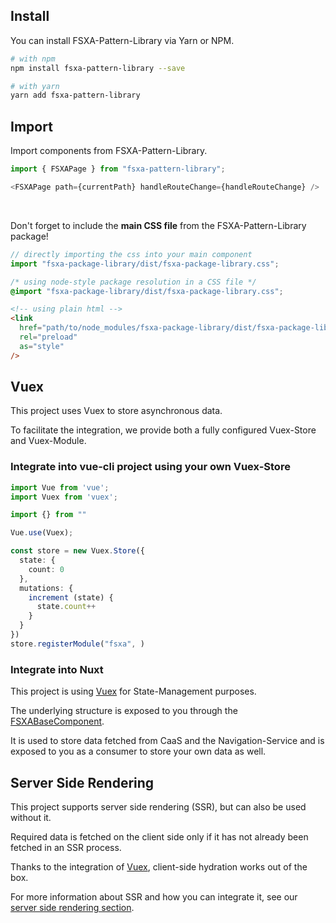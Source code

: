 
<Meta
  title="FSXA Pattern Library"
/>

## Install

You can install FSXA-Pattern-Library via Yarn or NPM.

```bash
# with npm
npm install fsxa-pattern-library --save

# with yarn
yarn add fsxa-pattern-library
```

## Import

Import components from FSXA-Pattern-Library.

```typescript
import { FSXAPage } from "fsxa-pattern-library";

<FSXAPage path={currentPath} handleRouteChange={handleRouteChange} />
```

<br />

Don't forget to include the **main CSS file** from the FSXA-Pattern-Library package!

```typescript
// directly importing the css into your main component
import "fsxa-package-library/dist/fsxa-package-library.css";
```

```css
/* using node-style package resolution in a CSS file */
@import "fsxa-package-library/dist/fsxa-package-library.css";
```

```html
<!-- using plain html -->
<link
  href="path/to/node_modules/fsxa-package-library/dist/fsxa-package-library.css"
  rel="preload"
  as="style"
/>
```

## Vuex

This project uses Vuex to store asynchronous data.

To facilitate the integration, we provide both a fully configured Vuex-Store and Vuex-Module.

### Integrate into vue-cli project using your own Vuex-Store

```typescript
import Vue from 'vue';
import Vuex from 'vuex';

import {} from ""

Vue.use(Vuex);

const store = new Vuex.Store({
  state: {
    count: 0
  },
  mutations: {
    increment (state) {
      state.count++
    }
  }
})
store.registerModule("fsxa", )
```

### Integrate into Nuxt


This project is using <a href="https://vuex.vuejs.org/" target="_blank">Vuex</a> for State-Management purposes.

The underlying structure is exposed to you through the [FSXABaseComponent](/#/components/FSXABaseComponent).

It is used to store data fetched from CaaS and the Navigation-Service and is exposed to you as a consumer to store your own data as well.

## Server Side Rendering

This project supports server side rendering (SSR), but can also be used without it.

Required data is fetched on the client side only if it has not already been fetched in an SSR process.

Thanks to the integration of [Vuex](/#/vuex-integration), client-side hydration works out of the box.

For more information about SSR and how you can integrate it, see our [server side rendering section](/#/server-side-rendering).
